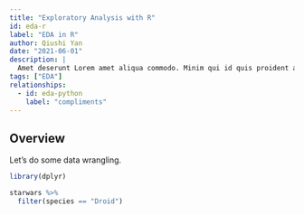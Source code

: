 ```yaml
---
title: "Exploratory Analysis with R"
id: eda-r
label: "EDA in R"
author: Qiushi Yan
date: "2021-06-01"
description: |
  Amet deserunt Lorem amet aliqua commodo. Minim qui id quis proident aliquip est ex magna laboris.
tags: ["EDA"]
relationships:
  - id: eda-python
    label: "compliments"
---
```


## Overview

Let's do some data wrangling.

```r
library(dplyr)

starwars %>%
  filter(species == "Droid")
```